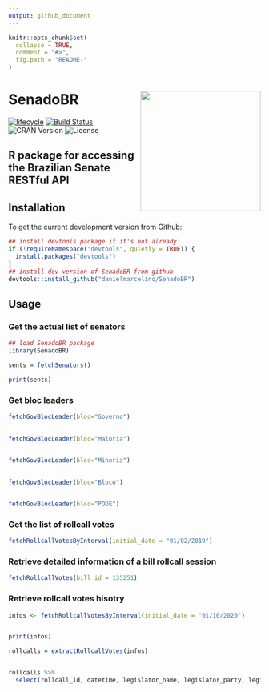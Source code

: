 ```yaml
---
output: github_document
---
```


<!-- README.md is generated from README.Rmd. Please edit that file -->

```r
knitr::opts_chunk$set(
  collapse = TRUE,
  comment = "#>",
  fig.path = "README-"
)
```

# SenadoBR <img src="inst/figures/SenadoBR-logo.png" width="240px" align="right" /> 

[![lifecycle](https://img.shields.io/badge/lifecycle-experimental-orange.svg)](https://www.tidyverse.org/lifecycle/#experimental)
[![Build Status](https://travis-ci.org/danielmarcelino/SeanadoBR.svg?branch=master)](https://travis-ci.org/danielmarcelino/SeanadoBR)
![CRAN Version](https://www.r-pkg.org/badges/version/SeanadoBR)
![License](https://img.shields.io/badge/license-MIT-blueviolet.svg?style=flat)


## R package for accessing the Brazilian Senate RESTful API 

## Installation

To get the current development version from Github:

```r
## install devtools package if it's not already
if (!requireNamespace("devtools", quietly = TRUE)) {
  install.packages("devtools")
}
## install dev version of SenadoBR from github
devtools::install_github("danielmarcelino/SenadoBR")
```


## Usage
### Get the actual list of senators

```r

## load SenadoBR package
library(SenadoBR)

sents = fetchSenators()

print(sents)
```



### Get bloc leaders
```r


fetchGovBlocLeader(bloc="Governo")
 

fetchGovBlocLeader(bloc="Maioria")

 
fetchGovBlocLeader(bloc="Minoria")
 

fetchGovBlocLeader(bloc="Bloco")


fetchGovBlocLeader(bloc="PODE")
```



### Get the list of rollcall votes 
```r

fetchRollcallVotesByInterval(initial_date = "01/02/2019")

```



### Retrieve detailed information of a bill rollcall session  
```r

fetchRollcallVotes(bill_id = 135251)

```



### Retrieve rollcall votes hisotry 
```r

infos <- fetchRollcallVotesByInterval(initial_date = "01/10/2020")


print(infos)
```



```r
rollcalls = extractRollcallVotes(infos)


rollcalls %>% 
  select(rollcall_id, datetime, legislator_name, legislator_party, legislator_vote)
```

